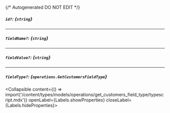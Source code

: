 {/* Autogenerated DO NOT EDIT  */}

##### `id?`: *{`string`}*

---
##### `fieldName?`: *{`string`}*

---
##### `fieldValue?`: *{`string`}*

---
##### `fieldType?`: *{`operations.GetCustomersFieldType`}*
<Collapsible content={() => import('/content/types/models/operations/get_customers_field_type/typescript.mdx')} openLabel={Labels.showProperties} closeLabel={Labels.hideProperties}>
</Collapsible>


